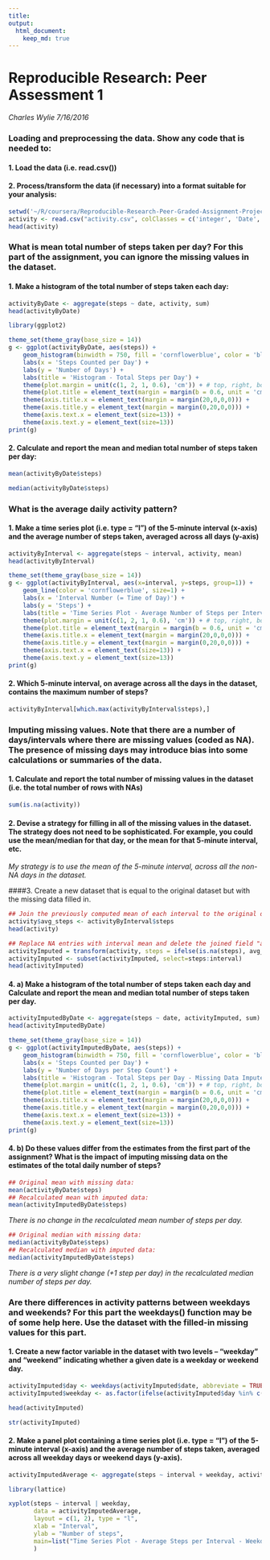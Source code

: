 ```yaml
---
title: 
output: 
  html_document:
    keep_md: true
---
```


# Reproducible Research: Peer Assessment 1

*Charles Wylie   7/16/2016*

### Loading and preprocessing the data. Show any code that is needed to:

#### 1. Load the data (i.e. read.csv())
#### 2. Process/transform the data (if necessary) into a format suitable for your analysis:


```r

setwd('~/R/coursera/Reproducible-Research-Peer-Graded-Assignment-Project-1')
activity <- read.csv("activity.csv", colClasses = c('integer', 'Date', 'numeric'))
head(activity)

```
  
  
  
### What is mean total number of steps taken per day? For this part of the assignment, you can ignore the missing values in the dataset.

#### 1. Make a histogram of the total number of steps taken each day:

```r

activityByDate <- aggregate(steps ~ date, activity, sum)
head(activityByDate)

library(ggplot2)

theme_set(theme_gray(base_size = 14))
g <- ggplot(activityByDate, aes(steps)) +
    geom_histogram(binwidth = 750, fill = 'cornflowerblue', color = 'black') +
    labs(x = 'Steps Counted per Day') +
    labs(y = 'Number of Days') +
    labs(title = 'Histogram - Total Steps per Day') +
    theme(plot.margin = unit(c(1, 2, 1, 0.6), 'cm')) + # top, right, bottom, left
    theme(plot.title = element_text(margin = margin(b = 0.6, unit = 'cm'))) +
    theme(axis.title.x = element_text(margin = margin(20,0,0,0))) +
    theme(axis.title.y = element_text(margin = margin(0,20,0,0))) +
    theme(axis.text.x = element_text(size=13)) +
    theme(axis.text.y = element_text(size=13))
print(g)

```


#### 2. Calculate and report the mean and median total number of steps taken per day:


```r

mean(activityByDate$steps)

median(activityByDate$steps)

```


### What is the average daily activity pattern?

#### 1. Make a time series plot (i.e. type = "l") of the 5-minute interval (x-axis) and the average number of steps taken, averaged across all days (y-axis)

```r

activityByInterval <- aggregate(steps ~ interval, activity, mean)
head(activityByInterval)

theme_set(theme_gray(base_size = 14))
g <- ggplot(activityByInterval, aes(x=interval, y=steps, group=1)) +
    geom_line(color = 'cornflowerblue', size=1) +
    labs(x = 'Interval Number (= Time of Day)') +
    labs(y = 'Steps') +
    labs(title = 'Time Series Plot - Average Number of Steps per Interval') +
    theme(plot.margin = unit(c(1, 2, 1, 0.6), 'cm')) + # top, right, bottom, left
    theme(plot.title = element_text(margin = margin(b = 0.6, unit = 'cm'))) +
    theme(axis.title.x = element_text(margin = margin(20,0,0,0))) +
    theme(axis.title.y = element_text(margin = margin(0,20,0,0))) +
    theme(axis.text.x = element_text(size=13)) +
    theme(axis.text.y = element_text(size=13))
print(g)

```


#### 2. Which 5-minute interval, on average across all the days in the dataset, contains the maximum number of steps?


```r

activityByInterval[which.max(activityByInterval$steps),]

```



### Imputing missing values. Note that there are a number of days/intervals where there are missing values (coded as NA). The presence of missing days may introduce bias into some calculations or summaries of the data.

#### 1. Calculate and report the total number of missing values in the dataset (i.e. the total number of rows with NAs)


```r

sum(is.na(activity))

```


#### 2. Devise a strategy for filling in all of the missing values in the dataset. The strategy does not need to be sophisticated. For example, you could use the mean/median for that day, or the mean for that 5-minute interval, etc.


*My strategy is to use the mean of the 5-minute interval, across all the non-NA days in the dataset.*


####3. Create a new dataset that is equal to the original dataset but with the missing data filled in.


```r

## Join the previously computed mean of each interval to the original dataset:
activity$avg_steps <- activityByInterval$steps
head(activity)

## Replace NA entries with interval mean and delete the joined field "avg_steps":
activityImputed = transform(activity, steps = ifelse(is.na(steps), avg_steps, steps))
activityImputed <- subset(activityImputed, select=steps:interval)
head(activityImputed)

```


#### 4. a) Make a histogram of the total number of steps taken each day and Calculate and report the mean and median total number of steps taken per day.


```r

activityImputedByDate <- aggregate(steps ~ date, activityImputed, sum)
head(activityImputedByDate)

theme_set(theme_gray(base_size = 14))
g <- ggplot(activityImputedByDate, aes(steps)) +
    geom_histogram(binwidth = 750, fill = 'cornflowerblue', color = 'black') +
    labs(x = 'Steps Counted per Day') +
    labs(y = 'Number of Days per Step Count') +
    labs(title = 'Histogram - Total Steps per Day - Missing Data Imputed') +
    theme(plot.margin = unit(c(1, 2, 1, 0.6), 'cm')) + # top, right, bottom, left
    theme(plot.title = element_text(margin = margin(b = 0.6, unit = 'cm'))) +
    theme(axis.title.x = element_text(margin = margin(20,0,0,0))) +
    theme(axis.title.y = element_text(margin = margin(0,20,0,0))) +
    theme(axis.text.x = element_text(size=13)) +
    theme(axis.text.y = element_text(size=13))
print(g)

```


#### 4. b) Do these values differ from the estimates from the first part of the assignment? What is the impact of imputing missing data on the estimates of the total daily number of steps?


```r

## Original mean with missing data:
mean(activityByDate$steps)
## Recalculated mean with imputed data:
mean(activityImputedByDate$steps)


```


*There is no change in the recalculated mean number of steps per day.* 


```r


## Original median with missing data:
median(activityByDate$steps)
## Recalculated median with imputed data:
median(activityImputedByDate$steps)


```


*There is a very slight change (+1 step per day) in the recalculated median number of steps per day.*


### Are there differences in activity patterns between weekdays and weekends? For this part the weekdays() function may be of some help here. Use the dataset with the filled-in missing values for this part.

#### 1. Create a new factor variable in the dataset with two levels -- "weekday" and "weekend" indicating whether a given date is a weekday or weekend day.


```r

activityImputed$day <- weekdays(activityImputed$date, abbreviate = TRUE)
activityImputed$weekday <- as.factor(ifelse(activityImputed$day %in% c('Sat', 'Sun'), 'weekend', 'weekday'))

head(activityImputed)

str(activityImputed)

```


#### 2. Make a panel plot containing a time series plot (i.e. type = "l") of the 5-minute interval (x-axis) and the average number of steps taken, averaged across all weekday days or weekend days (y-axis).


```r

activityImputedAverage <- aggregate(steps ~ interval + weekday, activityImputed, mean)

library(lattice)

xyplot(steps ~ interval | weekday, 
       data = activityImputedAverage, 
       layout = c(1, 2), type = "l", 
       xlab = "Interval", 
       ylab = "Number of steps", 
       main=list("Time Series Plot - Average Steps per Interval - Weekday vs Weekend", cex=0.9)
       )

```

